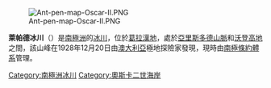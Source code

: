 [[Image:Ant-pen-map-Oscar-II.PNG|thumb]]

{{coord|65|58|S|62|30|W|type:glacier_region:AQ_source:GNIS|display=title}}

'''萊帕德冰川'''（{{lang-en|Leppard Glacier}}）是[[南極洲|南極洲]]的[[冰川|冰川]]，位於[[葛拉漢地|葛拉漢地]]，處於[[亞里斯多德山脈|亞里斯多德山脈]]和[[沃登高地|沃登高地]]之間，該山峰在1928年12月20日由[[澳大利亞|澳大利亞]]極地探險家發現，現時由[[南極條約體系|南極條約體系]]管理。

{{DEFAULTSORT:Leppard Glacier}}
[[Category:南極洲冰川|Category:南極洲冰川]]
[[Category:奧斯卡二世海岸|Category:奧斯卡二世海岸]]


{{OscarIICoast-geo-stub}}
